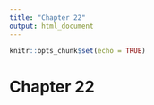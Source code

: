 ```yaml
---
title: "Chapter 22"
output: html_document
---
```


```r
knitr::opts_chunk$set(echo = TRUE)
```

# Chapter 22
